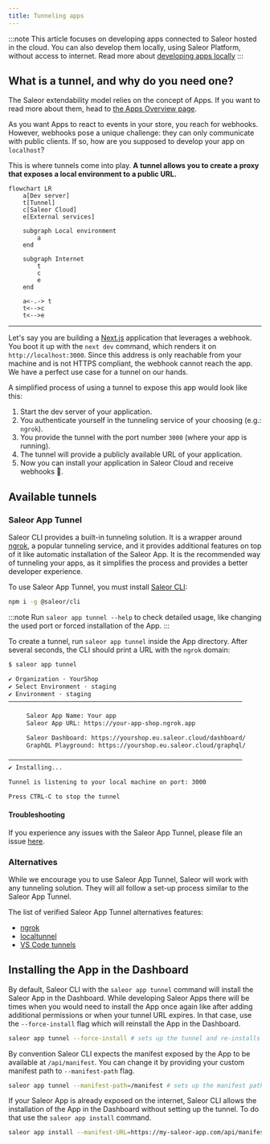 ```yaml
---
title: Tunneling apps
---
```


:::note
This article focuses on developing apps connected to Saleor hosted in the cloud. You can also develop them locally, using Saleor Platform, without access to internet. Read more about [developing apps locally](developer/extending/apps/local-app-development.mdx)
:::

## What is a tunnel, and why do you need one?

The Saleor extendability model relies on the concept of Apps. If you want to read more about them, head to [the Apps Overview page](developer/extending/apps/overview.mdx).

As you want Apps to react to events in your store, you reach for webhooks. However, webhooks pose a unique challenge: they can only communicate with public clients. If so, how are you supposed to develop your app on `localhost`?

This is where tunnels come into play. **A tunnel allows you to create a proxy that exposes a local environment to a public URL.**

```mermaid
flowchart LR
    a[Dev server]
    t[Tunnel]
    c[Saleor Cloud]
    e[External services]

    subgraph Local environment
        a
    end

    subgraph Internet
        t
        c
        e
    end

    a<-.-> t
    t<-->c
    t<-->e
```

---

Let's say you are building a [Next.js](https://nextjs.org/) application that leverages a webhook. You boot it up with the `next dev` command, which renders it on `http://localhost:3000`. Since this address is only reachable from your machine and is not HTTPS compliant, the webhook cannot reach the app. We have a perfect use case for a tunnel on our hands.

A simplified process of using a tunnel to expose this app would look like this:

1. Start the dev server of your application.
2. You authenticate yourself in the tunneling service of your choosing (e.g.: `ngrok`).
3. You provide the tunnel with the port number `3000` (where your app is running).
4. The tunnel will provide a publicly available URL of your application.
5. Now you can install your application in Saleor Cloud and receive webhooks 🎉.

## Available tunnels

### Saleor App Tunnel

Saleor CLI provides a built-in tunneling solution. It is a wrapper around [ngrok](https://ngrok.com/), a popular tunneling service, and it provides additional features on top of it like automatic installation of the Saleor App. It is the recommended way of tunneling your apps, as it simplifies the process and provides a better developer experience.

To use Saleor App Tunnel, you must install [Saleor CLI](cli/overview.mdx):

```bash
npm i -g @saleor/cli
```

:::note
Run `saleor app tunnel --help` to check detailed usage, like changing the used port or forced installation of the App.
:::

To create a tunnel, run `saleor app tunnel` inside the App directory. After several seconds, the CLI should print a URL with the `ngrok` domain:

```bash
$ saleor app tunnel

✔ Organization · YourShop
✔ Select Environment · staging
✔ Environment · staging
─────────────────────────────────────────────────────────────────

     Saleor App Name: Your app
     Saleor App URL: https://your-app-shop.ngrok.app

     Saleor Dashboard: https://yourshop.eu.saleor.cloud/dashboard/
     GraphQL Playground: https://yourshop.eu.saleor.cloud/graphql/

─────────────────────────────────────────────────────────────────
✔ Installing...

Tunnel is listening to your local machine on port: 3000

Press CTRL-C to stop the tunnel

```

#### Troubleshooting

If you experience any issues with the Saleor App Tunnel, please file an issue [here](https://github.com/saleor/saleor-cli/issues/new?assignees=&labels=bug,tunnel&template=cli-bug-report.md&title=).

### Alternatives

While we encourage you to use Saleor App Tunnel, Saleor will work with any tunneling solution. They will all follow a set-up process similar to the Saleor App Tunnel.

The list of verified Saleor App Tunnel alternatives features:

- [ngrok](https://ngrok.com/)
- [localtunnel](https://localtunnel.github.io/www/)
- [VS Code tunnels](https://code.visualstudio.com/docs/remote/tunnels)

## Installing the App in the Dashboard

By default, Saleor CLI with the `saleor app tunnel` command will install the Saleor App in the Dashboard. While developing Saleor Apps there will be times when you would need to install the App once again like after adding additional permissions or when your tunnel URL expires. In that case, use the `--force-install` flag which will reinstall the App in the Dashboard.

```bash
saleor app tunnel --force-install # sets up the tunnel and re-installs the App
```

By convention Saleor CLI expects the manifest exposed by the App to be available at `/api/manifest`. You can change it by providing your custom manifest path to `--manifest-path` flag.

```bash
saleor app tunnel --manifest-path=/manifest # sets up the manifest path and installs the App
```

If your Saleor App is already exposed on the internet, Saleor CLI allows the installation of the App in the Dashboard without setting up the tunnel. To do that use the `saleor app install` command.

```bash
saleor app install --manifest-URL=https://my-saleor-app.com/api/manifest # installs the App in the Dashboard
```
